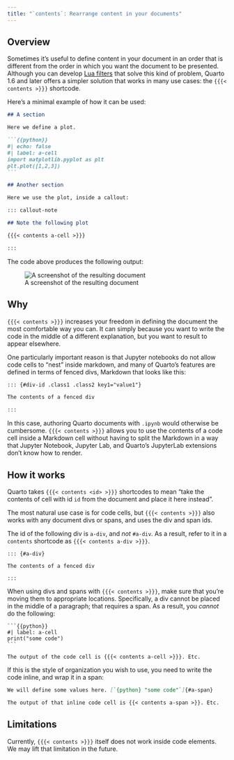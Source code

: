```yaml
---
title: "`contents`: Rearrange content in your documents"
---
```


## Overview

Sometimes it's useful to define content in your document in an order that is different from
the order in which you want the document to be presented.
Although you can develop [Lua filters](/docs/extensions/filters.qmd) that solve this kind of problem, Quarto 1.6 and
later offers a simpler solution that works in many use cases: the `{{{< contents >}}}` shortcode.

Here's a minimal example of how it can be used:

````markdown
## A section

Here we define a plot.

```{{python}}
#| echo: false
#| label: a-cell
import matplotlib.pyplot as plt
plt.plot([1,2,3])
```

## Another section

Here we use the plot, inside a callout:

::: callout-note

## Note the following plot

{{{< contents a-cell >}}}

:::
````

The code above produces the following output:

![A screenshot of the resulting document](./images/use-cell-example.jpg)

## Why

`{{{< contents >}}}` increases your freedom in defining the document the most comfortable way you can.
It can simply because you want to write the code in the middle of a different explanation, but you want to result to appear elsewhere.

One particularly important reason is that Jupyter notebooks do not allow code cells to "nest" inside markdown, and many of Quarto's features
are defined in terms of fenced divs, Markdown that looks like this:

````markdown
::: {#div-id .class1 .class2 key1="value1"}

The contents of a fenced div

:::
````

In this case, authoring Quarto documents with `.ipynb` would otherwise be cumbersome. `{{{< contents >}}}` allows you to use the contents of a code cell inside a Markdown cell without having to split the Markdown in a way that Jupyter Notebook, Jupyter Lab, and Quarto's JupyterLab extensions don't know how to render.

## How it works

Quarto takes `{{{< contents <id> >}}}` shortcodes to mean "take the contents of cell with id `id` from the document and place it here instead". 

The most natural use case is for code cells, but `{{{< contents >}}}` also works with any document divs or spans, and uses the div and span ids.

::: callout-caution

The id of the following div is `a-div`, and _not_ `#a-div`.
As a result, refer to it in a `contents` shortcode as `{{{< contents a-div >}}}`.

```
::: {#a-div}

The contents of a fenced div

:::
```

:::

When using divs and spans with `{{{< contents >}}}`, make sure that you're moving them to appropriate locations.
Specifically, a div cannot be placed in the middle of a paragraph; that requires a span. As a result, you _cannot_ do the following:

````
```{{python}}
#| label: a-cell
print("some code")
```

The output of the code cell is {{{< contents a-cell >}}}. Etc.
````

If this is the style of organization you wish to use, you need to write the code inline, and wrap it in a span:

````markdown
We will define some values here. [`{python} "some code"`]{#a-span}

The output of that inline code cell is {{< contents a-span >}}. Etc.
````

## Limitations

Currently, `{{{< contents >}}}` itself does not work inside code elements. We may lift that limitation in the future.
